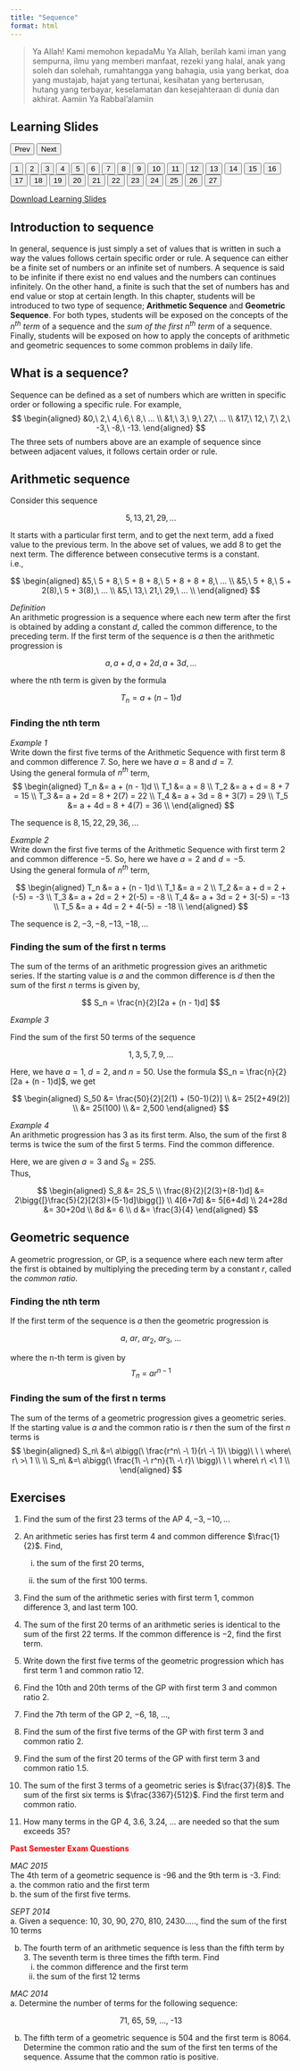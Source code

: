```yaml
---
title: "Sequence"
format: html
---
```

 
> Ya Allah! Kami memohon kepadaMu Ya Allah, berilah kami iman yang sempurna, ilmu yang memberi manfaat, rezeki yang halal, anak yang soleh dan solehah, rumahtangga yang bahagia, usia yang berkat, doa yang mustajab, hajat yang tertunai, kesihatan yang berterusan, hutang yang terbayar, keselamatan dan kesejahteraan di dunia dan akhirat.
Aamiin Ya Rabbal'alamiin

<html>
<title>W3.CSS</title>
<meta name="viewport" content="width=device-width, initial-scale=1">
<link rel="stylesheet" href="w3.css">
<style>
  .mySlides {display:none}
</style>
<body>
  
<div class="w3-container">
  <h2>Learning Slides</h2>
</div>
<div class="w3-content" style="max-width:800px">
  <img class="mySlides" src="images\Sequence\Slide1.png" style="width:100%">
  <img class="mySlides" src="images\Sequence\Slide2.png" style="width:100%">
  <img class="mySlides" src="images\Sequence\Slide3.png" style="width:100%">
  <img class="mySlides" src="images\Sequence\Slide4.png" style="width:100%">
  <img class="mySlides" src="images\Sequence\Slide5.png" style="width:100%">
  <img class="mySlides" src="images\Sequence\Slide6.png" style="width:100%">
  <img class="mySlides" src="images\Sequence\Slide7.png" style="width:100%">
  <img class="mySlides" src="images\Sequence\Slide8.png" style="width:100%">
  <img class="mySlides" src="images\Sequence\Slide9.png" style="width:100%">
  <img class="mySlides" src="images\Sequence\Slide10.png" style="width:100%">
  <img class="mySlides" src="images\Sequence\Slide11.png" style="width:100%">
  <img class="mySlides" src="images\Sequence\Slide12.png" style="width:100%">
  <img class="mySlides" src="images\Sequence\Slide13.png" style="width:100%">
  <img class="mySlides" src="images\Sequence\Slide14.png" style="width:100%">
  <img class="mySlides" src="images\Sequence\Slide15.png" style="width:100%">
  <img class="mySlides" src="images\Sequence\Slide16.png" style="width:100%">
  <img class="mySlides" src="images\Sequence\Slide17.png" style="width:100%">
  <img class="mySlides" src="images\Sequence\Slide18.png" style="width:100%">
  <img class="mySlides" src="images\Sequence\Slide19.png" style="width:100%">
  <img class="mySlides" src="images\Sequence\Slide20.png" style="width:100%">
  <img class="mySlides" src="images\Sequence\Slide21.png" style="width:100%">
  <img class="mySlides" src="images\Sequence\Slide22.png" style="width:100%">
  <img class="mySlides" src="images\Sequence\Slide23.png" style="width:100%">
  <img class="mySlides" src="images\Sequence\Slide24.png" style="width:100%">
  <img class="mySlides" src="images\Sequence\Slide25.png" style="width:100%">
  <img class="mySlides" src="images\Sequence\Slide26.png" style="width:100%">
  <img class="mySlides" src="images\Sequence\Slide27.png" style="width:100%">
</div>
<div class="w3-center">
  <button class="w3-button w3-light-grey" onclick="plusDivs(-1)">Prev</button>
  <button class="w3-button w3-light-grey" onclick="plusDivs(1)">Next</button>
</div>
<div class="w3-center">
  <button class="w3-button demo" onclick="currentDiv(1)">1</button> 
  <button class="w3-button demo" onclick="currentDiv(2)">2</button> 
  <button class="w3-button demo" onclick="currentDiv(3)">3</button>
  <button class="w3-button demo" onclick="currentDiv(4)">4</button>
  <button class="w3-button demo" onclick="currentDiv(5)">5</button> 
  <button class="w3-button demo" onclick="currentDiv(6)">6</button> 
  <button class="w3-button demo" onclick="currentDiv(7)">7</button>
  <button class="w3-button demo" onclick="currentDiv(8)">8</button>
  <button class="w3-button demo" onclick="currentDiv(9)">9</button> 
  <button class="w3-button demo" onclick="currentDiv(10)">10</button> 
  <button class="w3-button demo" onclick="currentDiv(11)">11</button>
  <button class="w3-button demo" onclick="currentDiv(12)">12</button>
  <button class="w3-button demo" onclick="currentDiv(13)">13</button> 
  <button class="w3-button demo" onclick="currentDiv(14)">14</button> 
  <button class="w3-button demo" onclick="currentDiv(15)">15</button>
  <button class="w3-button demo" onclick="currentDiv(16)">16</button> 
  <button class="w3-button demo" onclick="currentDiv(17)">17</button>
  <button class="w3-button demo" onclick="currentDiv(18)">18</button>
  <button class="w3-button demo" onclick="currentDiv(19)">19</button> 
  <button class="w3-button demo" onclick="currentDiv(20)">20</button>
  <button class="w3-button demo" onclick="currentDiv(21)">21</button> 
  <button class="w3-button demo" onclick="currentDiv(22)">22</button> 
  <button class="w3-button demo" onclick="currentDiv(23)">23</button>
  <button class="w3-button demo" onclick="currentDiv(24)">24</button>
  <button class="w3-button demo" onclick="currentDiv(25)">25</button> 
  <button class="w3-button demo" onclick="currentDiv(26)">26</button> 
  <button class="w3-button demo" onclick="currentDiv(27)">27</button>
</div>
  
<script>
var slideIndex = 1;
showDivs(slideIndex);

function plusDivs(n) {
  showDivs(slideIndex += n);
}

function currentDiv(n) {
  showDivs(slideIndex = n);
}

function showDivs(n) {
  var i;
  var x = document.getElementsByClassName("mySlides");
  var dots = document.getElementsByClassName("demo");
  if (n > x.length) {slideIndex = 1}    
  if (n < 1) {slideIndex = x.length}
  for (i = 0; i < x.length; i++) {
    x[i].style.display = "none";  
  }
  for (i = 0; i < dots.length; i++) {
    dots[i].className = dots[i].className.replace(" w3-red", "");
  }
  x[slideIndex-1].style.display = "block";  
  dots[slideIndex-1].className += " w3-red";
}
</script>
  
</body>
</html>

<aside>  
[Download Learning Slides](files/slides/sequence.pdf)
</aside>  


## Introduction to sequence  

In general, sequence is just simply a set of values that is written in such a way the values follows certain specific order or rule. A sequence can either be a finite set of numbers or an infinite set of numbers. A sequence is said to be infinite if there exist no end values and the numbers can continues infinitely. On the other hand, a finite is such that the set of numbers has and end value or stop at certain length. In this chapter, students will be introduced to two type of sequence; **Arithmetic Sequence** and **Geometric Sequence**. For both types, students will be exposed on the concepts of the $n^{th}\ term$ of a sequence and the $sum\ of\ the\ first$ $n^{th}\ term$ of a sequence. Finally, students will be exposed on how to apply the concepts of arithmetic and geometric sequences to some common problems in daily life.  

## What is a sequence?  
Sequence can be defined as a set of numbers which are written in specific order or following a specific rule. For example,  
$$
\begin{aligned}
&0,\ 2,\ 4,\ 6,\ 8,\ …  \\
&1,\ 3,\ 9,\ 27,\ …  \\
&17,\ 12,\ 7,\ 2,\ -3,\ -8,\ -13.
\end{aligned}
$$
The three sets of numbers above are an example of sequence since between adjacent values, it follows certain order or rule.  

## Arithmetic sequence  

Consider this sequence  

<center> $5, 13, 21, 29,…$ </center>  

It starts with a particular first term, and to get the next term, add a fixed value to the previous term. In the above set of values, we add 8 to get the next term. The difference between consecutive terms is a constant.  
i.e.,  

$$
\begin{aligned}
&5,\ 5 + 8,\ 5 + 8 + 8,\ 5 + 8 + 8 + 8,\ …  \\
&5,\ 5 + 8,\ 5 + 2(8),\ 5 + 3(8),\ …  \\
&5,\ 13,\ 21,\ 29,\ …  \\
\end{aligned}
$$

*Definition*  
An arithmetic progression is a sequence where each new term after the first is obtained by adding a constant $d$, called the common difference, to the preceding term. If the first term of the sequence is $a$ then the arithmetic progression is  

<center>  
$a, a + d, a + 2d, a + 3d,...$ 
</center>  

where the nth term is given by the formula  

$$
T_n = a + (n − 1)d  
$$

### Finding the nth term  
*Example 1*  
Write down the first five terms of the Arithmetic Sequence with first term 8 and common difference 7. So, here we have $a = 8$ and $d = 7$.  
Using the general formula of $n^{th}$ term,  
$$
\begin{aligned}
T_n &= a + (n - 1)d \\
T_1 &= a = 8 \\
T_2 &= a + d = 8 + 7 = 15 \\
T_3 &= a + 2d = 8 + 2(7) = 22 \\
T_4 &= a + 3d = 8 + 3(7) = 29 \\
T_5 &= a + 4d = 8 + 4(7) = 36 \\
\end{aligned}
$$  

The sequence is $8, 15, 22, 29, 36,…$  

*Example 2*  
Write down the first five terms of the Arithmetic Sequence with first term 2 and common difference −5. So, here we have $a = 2$ and $d = -5$.  
Using the general formula of $n^{th}$ term,  

$$
\begin{aligned}
T_n &= a + (n - 1)d \\
T_1 &= a = 2 \\
T_2 &= a + d = 2 + (-5) = -3 \\
T_3 &= a + 2d = 2 + 2(-5) = -8 \\
T_4 &= a + 3d = 2 + 3(-5) = -13 \\
T_5 &= a + 4d = 2 + 4(-5) = -18 \\
\end{aligned}
$$  

The sequence is $2, -3, -8, -13, -18,…$  

### Finding the sum of the first n terms  

The sum of the terms of an arithmetic progression gives an arithmetic series. If the starting value is $a$ and the common difference is $d$ then the sum of the first $n$ terms is given by,  

$$
S_n = \frac{n}{2}[2a + (n - 1)d]
$$  

*Example 3*  

Find the sum of the first 50 terms of the sequence  

<center>  
$1, 3, 5, 7, 9,...$  
</center>  

Here, we have $a = 1$, $d = 2$, and $n = 50$. Use the formula $S_n = \frac{n}{2}[2a + (n - 1)d]$, we get  

$$
\begin{aligned}
S_50 &= \frac{50}{2}[2(1) + (50-1)(2)] \\
&= 25[2+49(2)] \\
&= 25(100) \\
&= 2,500 
\end{aligned}
$$  

*Example 4*  
An arithmetic progression has 3 as its first term. Also, the sum of the first 8 terms is twice the sum of the first 5 terms. Find the common difference.  

Here, we are given $a = 3$ and $S_8 = 2S5$.  
Thus,  

$$
\begin{aligned}
S_8 &= 2S_5 \\
\frac{8}{2}[2(3)+(8-1)d] &= 2\bigg{[}\frac{5}{2}[2(3)+(5-1)d]\bigg{]} \\
4[6+7d] &= 5[6+4d] \\
24+28d &= 30+20d \\
8d &= 6 \\
d &= \frac{3}{4}
\end{aligned}
$$  

## Geometric sequence  
A geometric progression, or GP, is a sequence where each new term after the first is obtained by multiplying the preceding term by a constant $r$, called the *common ratio*. 

### Finding the nth term  

If the first term of the sequence is $a$ then the geometric progression is  

<center>$a,\ ar,\ ar_2,\ ar_3,\ ...$</center>  

where the n-th term is given by  
$$T_n\ =\ ar^{n-1}$$  

### Finding the sum of the first n terms  
The sum of the terms of a geometric progression gives a geometric series. If the starting value is $a$ and the common ratio is $r$ then the sum of the first $n$ terms is  
$$
\begin{aligned}
S_n\ &=\ a\bigg(\ \frac{r^n\ -\ 1}{r\ -\ 1}\ \bigg)\ \ \ where\ r\ >\ 1 \\
\\
S_n\ &=\ a\bigg(\ \frac{1\ -\ r^n}{1\ -\ r}\ \bigg)\ \ \ where\ r\ <\ 1 \\
\end{aligned}
$$  


## Exercises  

1. Find the sum of the first 23 terms of the AP $4, −3, −10,...$  

2. An arithmetic series has first term 4 and common difference $\frac{1}{2}$. Find,  

    i. the sum of the first 20 terms,  
  
    ii. the sum of the first 100 terms.  

3. Find the sum of the arithmetic series with first term 1, common difference 3, and last term 100.  

4. The sum of the first 20 terms of an arithmetic series is identical to the sum of the first 22 terms. If the common difference is −2, find the first term.  

5. Write down the first five terms of the geometric progression which has first term 1 and common ratio 12.  

6. Find the 10th and 20th terms of the GP with first term 3 and common ratio 2.  

7. Find the 7th term of the GP 2, −6, 18, ...,  

8. Find the sum of the first five terms of the GP with first term 3 and common ratio 2.  

9. Find the sum of the first 20 terms of the GP with first term 3 and common ratio 1.5.  

10. The sum of the first 3 terms of a geometric series is $\frac{37}{8}$. The sum of the first six terms is $\frac{3367}{512}$. Find the first term and common ratio.  

11. How many terms in the GP 4, 3.6, 3.24, ... are needed so that the sum exceeds 35?  

<font color="red">**Past Semester Exam Questions**</font>  

*MAC 2015*  
The 4th term of a geometric sequence is -96 and the 9th term is -3. Find:  
a. the common ratio and the first term  
b. the sum of the first five terms.  

*SEPT 2014*  
a. Given a sequence: 10, 30, 90, 270, 810, 2430....., find the sum of the first 10 terms  

b. The fourth term of an arithmetic sequence is less than the fifth term by 3. The seventh term is three times the fifth term. Find  
    i. the common difference and the first term  
    ii. the sum of the first 12 terms  
  
*MAC 2014*  
a. Determine the number of terms for the following sequence:  

<center>71, 65, 59, …, -13</center>  


b. The fifth term of a geometric sequence is 504 and the first term is 8064. Determine the common ratio and the sum of the first ten terms of the sequence. Assume that the common ratio is positive.  






